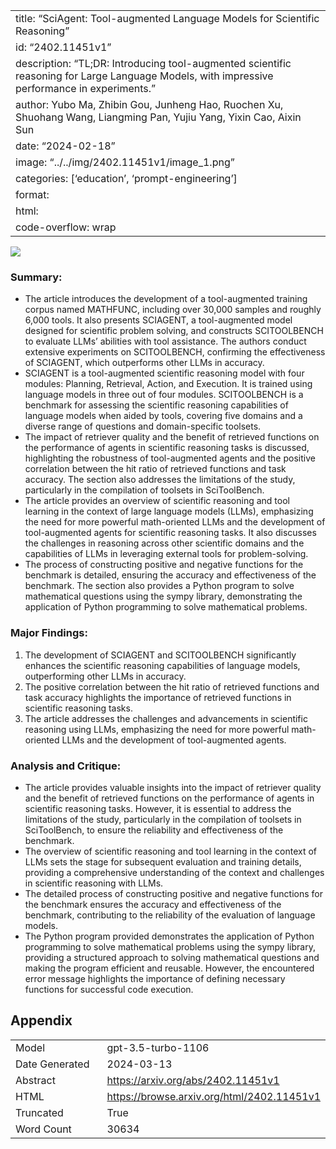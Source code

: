 
---
title: "SciAgent: Tool-augmented Language Models for Scientific Reasoning"
id: "2402.11451v1"
description: "TL;DR: Introducing tool-augmented scientific reasoning for Large Language Models, with impressive performance in experiments."
author: Yubo Ma, Zhibin Gou, Junheng Hao, Ruochen Xu, Shuohang Wang, Liangming Pan, Yujiu Yang, Yixin Cao, Aixin Sun
date: "2024-02-18"
image: "../../img/2402.11451v1/image_1.png"
categories: ['education', 'prompt-engineering']
format:
  html:
    code-overflow: wrap
---

![](../../img/2402.11451v1/image_1.png)

### Summary:
- The article introduces the development of a tool-augmented training corpus named MATHFUNC, including over 30,000 samples and roughly 6,000 tools. It also presents SCIAGENT, a tool-augmented model designed for scientific problem solving, and constructs SCITOOLBENCH to evaluate LLMs' abilities with tool assistance. The authors conduct extensive experiments on SCITOOLBENCH, confirming the effectiveness of SCIAGENT, which outperforms other LLMs in accuracy.
- SCIAGENT is a tool-augmented scientific reasoning model with four modules: Planning, Retrieval, Action, and Execution. It is trained using language models in three out of four modules. SCITOOLBENCH is a benchmark for assessing the scientific reasoning capabilities of language models when aided by tools, covering five domains and a diverse range of questions and domain-specific toolsets.
- The impact of retriever quality and the benefit of retrieved functions on the performance of agents in scientific reasoning tasks is discussed, highlighting the robustness of tool-augmented agents and the positive correlation between the hit ratio of retrieved functions and task accuracy. The section also addresses the limitations of the study, particularly in the compilation of toolsets in SciToolBench.
- The article provides an overview of scientific reasoning and tool learning in the context of large language models (LLMs), emphasizing the need for more powerful math-oriented LLMs and the development of tool-augmented agents for scientific reasoning tasks. It also discusses the challenges in reasoning across other scientific domains and the capabilities of LLMs in leveraging external tools for problem-solving.
- The process of constructing positive and negative functions for the benchmark is detailed, ensuring the accuracy and effectiveness of the benchmark. The section also provides a Python program to solve mathematical questions using the sympy library, demonstrating the application of Python programming to solve mathematical problems.

### Major Findings:
1. The development of SCIAGENT and SCITOOLBENCH significantly enhances the scientific reasoning capabilities of language models, outperforming other LLMs in accuracy.
2. The positive correlation between the hit ratio of retrieved functions and task accuracy highlights the importance of retrieved functions in scientific reasoning tasks.
3. The article addresses the challenges and advancements in scientific reasoning using LLMs, emphasizing the need for more powerful math-oriented LLMs and the development of tool-augmented agents.

### Analysis and Critique:
- The article provides valuable insights into the impact of retriever quality and the benefit of retrieved functions on the performance of agents in scientific reasoning tasks. However, it is essential to address the limitations of the study, particularly in the compilation of toolsets in SciToolBench, to ensure the reliability and effectiveness of the benchmark.
- The overview of scientific reasoning and tool learning in the context of LLMs sets the stage for subsequent evaluation and training details, providing a comprehensive understanding of the context and challenges in scientific reasoning with LLMs.
- The detailed process of constructing positive and negative functions for the benchmark ensures the accuracy and effectiveness of the benchmark, contributing to the reliability of the evaluation of language models.
- The Python program provided demonstrates the application of Python programming to solve mathematical problems using the sympy library, providing a structured approach to solving mathematical questions and making the program efficient and reusable. However, the encountered error message highlights the importance of defining necessary functions for successful code execution.

## Appendix

|          |          |
|----------|----------|
| Model     | gpt-3.5-turbo-1106       |
| Date Generated     | 2024-03-13       |
| Abstract | [https://arxiv.org/abs/2402.11451v1](https://arxiv.org/abs/2402.11451v1)        |
| HTML     | [https://browse.arxiv.org/html/2402.11451v1](https://browse.arxiv.org/html/2402.11451v1)       |
| Truncated       | True       |
| Word Count       | 30634       |